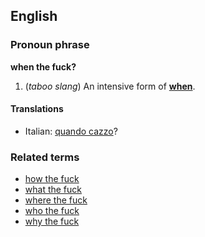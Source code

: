 ==English==
===Pronoun phrase===
'''when the fuck?'''

#(''taboo slang'') An intensive form of '''[[when]]'''.

====Translations====
*Italian: [[quando cazzo]]?

===Related terms===
*[[how the fuck]]
*[[what the fuck]]
*[[where the fuck]]
*[[who the fuck]]
*[[why the fuck]]